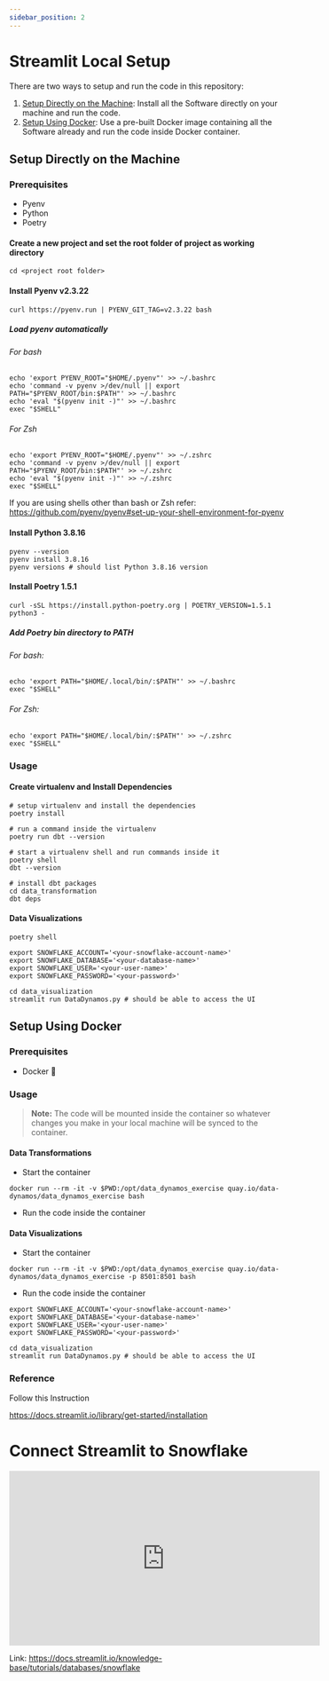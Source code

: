 ```yaml
---
sidebar_position: 2
---
```


# Streamlit Local Setup

There are two ways to setup and run the code in this repository:

1. [Setup Directly on the Machine](#setup-directly-on-the-machine): Install all the Software directly on your machine and run the code.
2. [Setup Using Docker](#setup-using-docker): Use a pre-built Docker image containing all the Software already and run the code inside Docker container.

## Setup Directly on the Machine

### Prerequisites

- Pyenv
- Python
- Poetry

#### Create a new project and set the root folder of project as working directory
```shell
cd <project root folder>
```

#### Install Pyenv v2.3.22

```shell
curl https://pyenv.run | PYENV_GIT_TAG=v2.3.22 bash
```

##### Load pyenv automatically

###### For bash

```shell
echo 'export PYENV_ROOT="$HOME/.pyenv"' >> ~/.bashrc
echo 'command -v pyenv >/dev/null || export PATH="$PYENV_ROOT/bin:$PATH"' >> ~/.bashrc
echo 'eval "$(pyenv init -)"' >> ~/.bashrc
exec "$SHELL"
```

###### For Zsh

```shell
echo 'export PYENV_ROOT="$HOME/.pyenv"' >> ~/.zshrc
echo 'command -v pyenv >/dev/null || export PATH="$PYENV_ROOT/bin:$PATH"' >> ~/.zshrc
echo 'eval "$(pyenv init -)"' >> ~/.zshrc
exec "$SHELL"
```

If you are using shells other than bash or Zsh refer: https://github.com/pyenv/pyenv#set-up-your-shell-environment-for-pyenv

#### Install Python 3.8.16

```shell
pyenv --version
pyenv install 3.8.16
pyenv versions # should list Python 3.8.16 version
```

#### Install Poetry 1.5.1

```shell
curl -sSL https://install.python-poetry.org | POETRY_VERSION=1.5.1 python3 -
```

##### Add Poetry bin directory to PATH

###### For bash:

```shell
echo 'export PATH="$HOME/.local/bin/:$PATH"' >> ~/.bashrc
exec "$SHELL"
```

###### For Zsh:

```shell
echo 'export PATH="$HOME/.local/bin/:$PATH"' >> ~/.zshrc
exec "$SHELL"
```

### Usage

#### Create virtualenv and Install Dependencies

```shell
# setup virtualenv and install the dependencies
poetry install

# run a command inside the virtualenv
poetry run dbt --version

# start a virtualenv shell and run commands inside it
poetry shell
dbt --version

# install dbt packages
cd data_transformation
dbt deps
```

#### Data Visualizations

```shell
poetry shell

export SNOWFLAKE_ACCOUNT='<your-snowflake-account-name>'
export SNOWFLAKE_DATABASE='<your-database-name>'
export SNOWFLAKE_USER='<your-user-name>'
export SNOWFLAKE_PASSWORD='<your-password>'

cd data_visualization
streamlit run DataDynamos.py # should be able to access the UI
```

## Setup Using Docker

### Prerequisites

- Docker 🐳

### Usage

> **Note:** The code will be mounted inside the container so whatever changes you make in your local machine will be synced to the container.

#### Data Transformations

- Start the container

```shell
docker run --rm -it -v $PWD:/opt/data_dynamos_exercise quay.io/data-dynamos/data_dynamos_exercise bash
```

- Run the code inside the container

#### Data Visualizations

- Start the container

```shell
docker run --rm -it -v $PWD:/opt/data_dynamos_exercise quay.io/data-dynamos/data_dynamos_exercise -p 8501:8501 bash
```

- Run the code inside the container

```shell
export SNOWFLAKE_ACCOUNT='<your-snowflake-account-name>'
export SNOWFLAKE_DATABASE='<your-database-name>'
export SNOWFLAKE_USER='<your-user-name>'
export SNOWFLAKE_PASSWORD='<your-password>'

cd data_visualization
streamlit run DataDynamos.py # should be able to access the UI
```

### Reference

Follow this Instruction

https://docs.streamlit.io/library/get-started/installation

# Connect Streamlit to Snowflake

<iframe width="560" height="315" src="https://www.youtube.com/embed/SgWxkAdjK78" title="YouTube video player" frameborder="0" allow="accelerometer; autoplay; clipboard-write; encrypted-media; gyroscope; picture-in-picture; web-share" allowfullscreen></iframe>

Link:
https://docs.streamlit.io/knowledge-base/tutorials/databases/snowflake